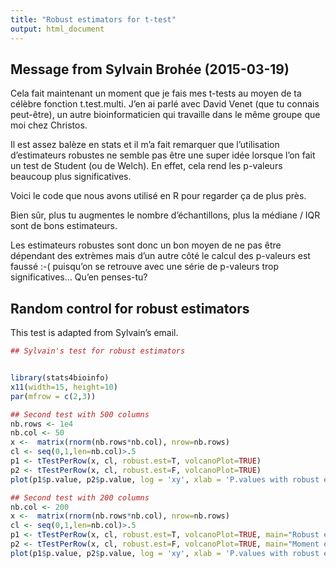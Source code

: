 ```yaml
---
title: "Robust estimators for t-test"
output: html_document
---
```


## Message from Sylvain Brohée (2015-03-19)
Cela fait maintenant un moment que je fais mes t-tests au moyen de ta célèbre fonction t.test.multi. J'en ai parlé avec David Venet (que tu connais peut-être), un autre bioinformaticien qui travaille dans le même groupe que moi chez Christos.

Il est assez balèze en stats et il m'a fait remarquer que l'utilisation d'estimateurs robustes ne semble pas être une super idée lorsque l'on fait un test de Student (ou de Welch). En effet, cela rend les p-valeurs beaucoup plus significatives.

Voici le code que nous avons utilisé en R pour regarder ça de plus près.

Bien sûr, plus tu augmentes le nombre d'échantillons, plus la médiane / IQR sont de bons estimateurs.

Les estimateurs robustes sont donc un bon moyen de ne pas être dépendant des extrèmes mais d'un autre côté le calcul des p-valeurs est faussé :-( puisqu'on se retrouve avec une série de p-valeurs trop significatives... Qu'en penses-tu?

## Random control for robust estimators

This test is adapted from Sylvain's email.

```r
## Sylvain's test for robust estimators


library(stats4bioinfo)
x11(width=15, height=10)
par(mfrow = c(2,3))

## Second test with 500 columns
nb.rows <- 1e4
nb.col <- 50
x <-  matrix(rnorm(nb.rows*nb.col), nrow=nb.rows)
cl <- seq(0,1,len=nb.col)>.5
p1 <- tTestPerRow(x, cl, robust.est=T, volcanoPlot=TRUE)
p2 <- tTestPerRow(x, cl, robust.est=F, volcanoPlot=TRUE)
plot(p1$p.value, p2$p.value, log = 'xy', xlab = 'P.values with robust estimators', ylab = 'P.values with moments')

## Second test with 200 columns
nb.col <- 200
x <-  matrix(rnorm(nb.rows*nb.col), nrow=nb.rows)
cl <- seq(0,1,len=nb.col)>.5
p1 <- tTestPerRow(x, cl, robust.est=T, volcanoPlot=TRUE, main="Robust estimators")
p2 <- tTestPerRow(x, cl, robust.est=F, volcanoPlot=TRUE, main="Moment estimators")
plot(p1$p.value, p2$p.value, log = 'xy', xlab = 'P.values with robust estimators', ylab = 'P.values with moments')
```

